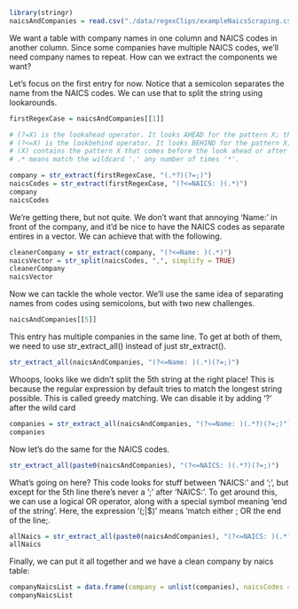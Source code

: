 
```r
library(stringr)
naicsAndCompanies = read.csv("./data/regexClips/exampleNaicsScraping.csv", stringsAsFactors = FALSE)$Company
```
We want a table with company names in one column and NAICS codes in another column. Since some companies have multiple NAICS codes, we'll need company names to repeat. How can we extract the components we want?

Let's focus on the first entry for now. Notice that a semicolon separates the name from the NAICS codes. We can use that to split the string using lookarounds.
```r
firstRegexCase = naicsAndCompanies[[1]]

# (?=X) is the lookahead operator. It looks AHEAD for the pattern X; that is, it matches things that come BEFORE it
# (?<=X) is the lookbehind operator. It looks BEHIND for the pattern X; that is, it matches things that come AFTER it
# (X) contains the pattern X that comes before the look ahead or after the lookbehind
# .* means match the wildcard '.' any number of times '*'.

company = str_extract(firstRegexCase, "(.*?)(?=;)")
naicsCodes = str_extract(firstRegexCase, "(?<=NAICS: )(.*)")
company
naicsCodes
```
We're getting there, but not quite. We don't want that annoying 'Name: ' in front of the company, and it'd be nice to have the NAICS codes as separate entires in a vector. We can achieve that with the following.
```r
cleanerCompany = str_extract(company, "(?<=Name: )(.*)")
naicsVector = str_split(naicsCodes, ",", simplify = TRUE)
cleanerCompany
naicsVector
```

Now we can tackle the whole vector. We'll use the same idea of separating names from codes using semicolons, but with two new challenges. 
```r
naicsAndCompanies[[5]]
```
This entry has multiple companies in the same line. To get at both of them, we need to use str_extract_all() instead of just str_extract().
```r
str_extract_all(naicsAndCompanies, "(?<=Name: )(.*)(?=;)")
```
Whoops, looks like we didn't split the 5th string at the right place! This is because the regular expression by default tries to match the longest string possible. This is called greedy matching. We can disable it by adding '?' after the wild card
```r
companies = str_extract_all(naicsAndCompanies, "(?<=Name: )(.*?)(?=;)")
companies
```

Now let's do the same for the NAICS codes.

```r
str_extract_all(paste0(naicsAndCompanies), "(?<=NAICS: )(.*?)(?=;)")
```
What's going on here? This code looks for stuff between 'NAICS: ' and ';', but except for the 5th line there's never a ';' after 'NAICS: '. To get around this, we can use a logical OR operator, along with a special symbol meaning 'end of the string'. Here, the expression '(;|$)' means 'match either ; OR the end of the line;.

```r
allNaics = str_extract_all(paste0(naicsAndCompanies), "(?<=NAICS: )(.*?)(?=(;|$))")
allNaics
```

Finally, we can put it all together and we have a clean company by naics table:
```r
companyNaicsList = data.frame(company = unlist(companies), naicsCodes = unlist(allNaics))
companyNaicsList
```
